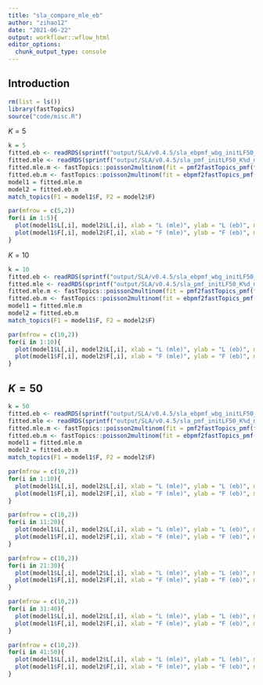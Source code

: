 ```yaml
---
title: "sla_compare_mle_eb"
author: "zihao12"
date: "2021-06-22"
output: workflowr::wflow_html
editor_options:
  chunk_output_type: console
---
```


## Introduction

```r
rm(list = ls())
library(fastTopics)
source("code/misc.R")
```

$K = 5$
```r
k = 5
fitted.eb <- readRDS(sprintf("output/SLA/v0.4.5/sla_ebpmf_wbg_initLF50_K%d_maxiter5000.Rds", k))
fitted.mle <- readRDS(sprintf("output/SLA/v0.4.5/sla_pmf_initLF50_K%d_maxiter5000.Rds", k))
fitted.mle.m <- fastTopics::poisson2multinom(fit = pmf2fastTopics_pmf(fitted.mle))
fitted.eb.m <- fastTopics::poisson2multinom(fit = ebpmf2fastTopics_pmf(fitted.eb))
model1 = fitted.mle.m
model2 = fitted.eb.m
match_topics(F1 = model1$F, F2 = model2$F)
```

```r
par(mfrow = c(5,2))
for(i in 1:5){
  plot(model1$L[,i], model2$L[,i], xlab = "L (mle)", ylab = "L (eb)", main = sprintf("topic %d", i))
  plot(model1$F[,i], model2$F[,i], xlab = "F (mle)", ylab = "F (eb)", main = sprintf("topic %d", i))
}
```


$K = 10$
```r
k = 10
fitted.eb <- readRDS(sprintf("output/SLA/v0.4.5/sla_ebpmf_wbg_initLF50_K%d_maxiter5000.Rds", k))
fitted.mle <- readRDS(sprintf("output/SLA/v0.4.5/sla_pmf_initLF50_K%d_maxiter5000.Rds", k))
fitted.mle.m <- fastTopics::poisson2multinom(fit = pmf2fastTopics_pmf(fitted.mle))
fitted.eb.m <- fastTopics::poisson2multinom(fit = ebpmf2fastTopics_pmf(fitted.eb))
model1 = fitted.mle.m
model2 = fitted.eb.m
match_topics(F1 = model1$F, F2 = model2$F)
```

```r
par(mfrow = c(10,2))
for(i in 1:10){
  plot(model1$L[,i], model2$L[,i], xlab = "L (mle)", ylab = "L (eb)", main = sprintf("topic %d", i))
  plot(model1$F[,i], model2$F[,i], xlab = "F (mle)", ylab = "F (eb)", main = sprintf("topic %d", i))
}
```




## $K = 50$

```r
k = 50
fitted.eb <- readRDS(sprintf("output/SLA/v0.4.5/sla_ebpmf_wbg_initLF50_K%d_maxiter5000.Rds", k))
fitted.mle <- readRDS(sprintf("output/SLA/v0.4.5/sla_pmf_initLF50_K%d_maxiter5000.Rds", k))
fitted.mle.m <- fastTopics::poisson2multinom(fit = pmf2fastTopics_pmf(fitted.mle))
fitted.eb.m <- fastTopics::poisson2multinom(fit = ebpmf2fastTopics_pmf(fitted.eb))
model1 = fitted.mle.m
model2 = fitted.eb.m
match_topics(F1 = model1$F, F2 = model2$F)
```

```r
par(mfrow = c(10,2))
for(i in 1:10){
  plot(model1$L[,i], model2$L[,i], xlab = "L (mle)", ylab = "L (eb)", main = sprintf("topic %d", i))
  plot(model1$F[,i], model2$F[,i], xlab = "F (mle)", ylab = "F (eb)", main = sprintf("topic %d", i))
}
```


```r
par(mfrow = c(10,2))
for(i in 11:20){
  plot(model1$L[,i], model2$L[,i], xlab = "L (mle)", ylab = "L (eb)", main = sprintf("topic %d", i))
  plot(model1$F[,i], model2$F[,i], xlab = "F (mle)", ylab = "F (eb)", main = sprintf("topic %d", i))
}
```


```r
par(mfrow = c(10,2))
for(i in 21:30){
  plot(model1$L[,i], model2$L[,i], xlab = "L (mle)", ylab = "L (eb)", main = sprintf("topic %d", i))
  plot(model1$F[,i], model2$F[,i], xlab = "F (mle)", ylab = "F (eb)", main = sprintf("topic %d", i))
}
```

```r
par(mfrow = c(10,2))
for(i in 31:40){
  plot(model1$L[,i], model2$L[,i], xlab = "L (mle)", ylab = "L (eb)", main = sprintf("topic %d", i))
  plot(model1$F[,i], model2$F[,i], xlab = "F (mle)", ylab = "F (eb)", main = sprintf("topic %d", i))
}
```

```r
par(mfrow = c(10,2))
for(i in 41:50){
  plot(model1$L[,i], model2$L[,i], xlab = "L (mle)", ylab = "L (eb)", main = sprintf("topic %d", i))
  plot(model1$F[,i], model2$F[,i], xlab = "F (mle)", ylab = "F (eb)", main = sprintf("topic %d", i))
}
```


